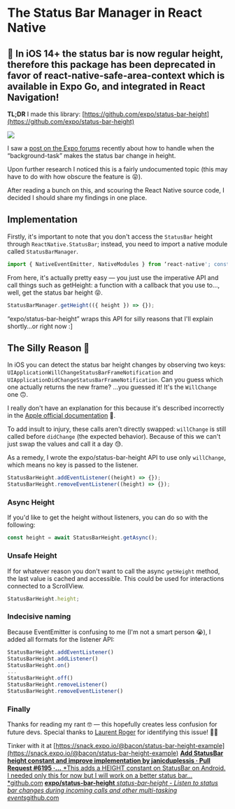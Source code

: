 # The Status Bar Manager in React Native

## 🚨 In iOS 14+ the status bar is now regular height, therefore this package has been deprecated in favor of react-native-safe-area-context which is available in Expo Go, and integrated in React Navigation!

**TL;DR** I made this library: [https://github.com/expo/status-bar-height](https://github.com/expo/status-bar-height)

![](./images/1fQR8YBxM4b1K7DTBy9QojA.gif)

I saw a [post on the Expo forums](https://forums.expo.io/t/incoming-call-phone-or-skype-or-a-connection-sharing-when-the-app-is-loaded/7086/5) recently about how to handle when the “background-task” makes the status bar change in height.

Upon further research I noticed this is a fairly undocumented topic (this may have to do with how obscure the feature is 😝).

After reading a bunch on this, and scouring the React Native source code, I decided I should share my findings in one place.

## Implementation

Firstly, it's important to note that you don't access the `StatusBar` height through `ReactNative.StatusBar`; instead, you need to import a native module called `StatusBarManager`.

```js
import { NativeEventEmitter, NativeModules } from ‘react-native'; const { StatusBarManager } = NativeModules;
```

From here, it's actually pretty easy — you just use the imperative API and call things such as getHeight: a function with a callback that you use to…, well, get the status bar height 😝.

```js
StatusBarManager.getHeight(({ height }) => {});
```

“expo/status-bar-height” wraps this API for silly reasons that I'll explain shortly…or right now :]

## The Silly Reason 🌝

In iOS you can detect the status bar height changes by observing two keys: `UIApplicationWillChangeStatusBarFrameNotification` and `UIApplicationDidChangeStatusBarFrameNotification`. Can you guess which one actually returns the new frame? …you guessed it! It's the `WillChange` one 🙃.

I really don't have an explanation for this because it's described incorrectly in the [Apple official documentation](https://developer.apple.com/documentation/uikit/uiapplicationwillchangestatusbarframenotification?language=objc️) 🍎.

To add insult to injury, these calls aren't directly swapped: `willChange` is still called before `didChange` (the expected behavior). Because of this we can't just swap the values and call it a day 😓.

As a remedy, I wrote the expo/status-bar-height API to use only `willChange`, which means no key is passed to the listener.

```js
StatusBarHeight.addEventListener((height) => {});
StatusBarHeight.removeEventListener((height) => {});
```

### Async Height

If you'd like to get the height without listeners, you can do so with the following:

```js
const height = await StatusBarHeight.getAsync();
```

### Unsafe Height

If for whatever reason you don't want to call the async `getHeight` method, the last value is cached and accessible. This could be used for interactions connected to a ScrollView.

```js
StatusBarHeight.height;
```

### Indecisive naming

Because EventEmitter is confusing to me (I'm not a smart person 😭), I added all formats for the listener API:

```js
StatusBarHeight.addEventListener()
StatusBarHeight.addListener()
StatusBarHeight.on()
...
StatusBarHeight.off()
StatusBarHeight.removeListener()
StatusBarHeight.removeEventListener()
```

### Finally

Thanks for reading my rant 🤓 — this hopefully creates less confusion for future devs. Special thanks to [Laurent Roger](https://forums.expo.io/u/lc3t35/summary) for identifying this issue! 💙💙

Tinker with it at [https://snack.expo.io/@bacon/status-bar-height-example](https://snack.expo.io/@bacon/status-bar-height-example)
[**Add StatusBar height constant and improve implementation by janicduplessis · Pull Request #6195 ·…**
*This adds a HEIGHT constant on StatusBar on Android. I needed only this for now but I will work on a better status bar…*github.com](https://github.com/facebook/react-native/pull/6195)
[**expo/status-bar-height**
*status-bar-height - Listen to status bar changes during incoming calls and other multi-tasking events*github.com](https://github.com/expo/status-bar-height)

